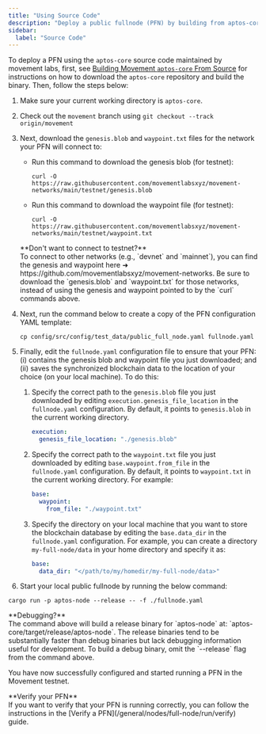 ```yaml
---
title: "Using Source Code"
description: "Deploy a public fullnode (PFN) by building from aptos-core source code with complete configuration and setup instructions."
sidebar:
  label: "Source Code"
---
```


To deploy a PFN using the `aptos-core` source code maintained by movement labs, first, see [Building Movement `aptos-core` From Source](/devs/tutorials/just-aptos-core) for instructions
on how to download the `aptos-core` repository and build the binary. Then, follow the steps below:

1. Make sure your current working directory is `aptos-core`.

2. Check out the `movement` branch using `git checkout --track origin/movement`

3. Next, download the `genesis.blob` and `waypoint.txt` files for the network your PFN will connect to:

   - Run this command to download the genesis blob (for testnet):
     ```shellscript filename="Terminal"
     curl -O https://raw.githubusercontent.com/movementlabsxyz/movement-networks/main/testnet/genesis.blob
     ```

   - Run this command to download the waypoint file (for testnet):
     ```shellscript filename="Terminal"
     curl -O https://raw.githubusercontent.com/movementlabsxyz/movement-networks/main/testnet/waypoint.txt
     ```

   <Callout type="warning">
   **Don't want to connect to testnet?**<br />
   To connect to other networks (e.g., `devnet` and `mainnet`), you can find the genesis and waypoint here ➜ https://github.com/movementlabsxyz/movement-networks.
   Be sure to download the `genesis.blob` and `waypoint.txt` for those networks, instead of using the genesis
   and waypoint pointed to by the `curl` commands above.
   </Callout>

4. Next, run the command below to create a copy of the PFN configuration YAML template:
   ```shellscript filename="Terminal"
   cp config/src/config/test_data/public_full_node.yaml fullnode.yaml
   ```

5. Finally, edit the `fullnode.yaml` configuration file to ensure that your PFN: (i) contains the genesis blob
   and waypoint file you just downloaded; and (ii) saves the synchronized blockchain data to the location of your
   choice (on your local machine). To do this:

   1. Specify the correct path to the `genesis.blob` file you just downloaded by editing `execution.genesis_file_location` in the `fullnode.yaml` configuration. By default, it points to `genesis.blob` in the current working directory.
      ```yaml filename="fullnode.yaml"
      execution:
        genesis_file_location: "./genesis.blob"
      ```
   2. Specify the correct path to the `waypoint.txt` file you just downloaded by editing `base.waypoint.from_file` in the `fullnode.yaml` configuration. By default, it points to `waypoint.txt` in the current working directory. For example:
      ```yaml filename="fullnode.yaml"
      base:
        waypoint:
          from_file: "./waypoint.txt"
      ```
   3. Specify the directory on your local machine that you want to store the blockchain database by editing the `base.data_dir` in the `fullnode.yaml` configuration. For example, you can create a directory `my-full-node/data` in your home directory and specify it as:
      ```yaml filename="fullnode.yaml"
      base:
        data_dir: "</path/to/my/homedir/my-full-node/data>"
      ```

6. Start your local public fullnode by running the below command:

```shellscript filename="Terminal"
cargo run -p aptos-node --release -- -f ./fullnode.yaml
```

<Callout type="info">
**Debugging?**<br />
The command above will build a release binary for `aptos-node` at: `aptos-core/target/release/aptos-node`. The release
binaries tend to be substantially faster than debug binaries but lack debugging information useful for development.
To build a debug binary, omit the `--release` flag from the command above.
</Callout>

You have now successfully configured and started running a PFN in the Movement testnet.

<Callout type="info">
**Verify your PFN**<br />
If you want to verify that your PFN is running correctly, you can follow the instructions in the [Verify a PFN](/general/nodes/full-node/run/verify) guide.
</Callout>